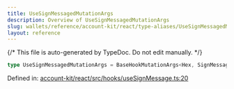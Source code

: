 ```yaml
---
title: UseSignMessagedMutationArgs
description: Overview of UseSignMessagedMutationArgs
slug: wallets/reference/account-kit/react/type-aliases/UseSignMessagedMutationArgs
layout: reference
---
```


{/* This file is auto-generated by TypeDoc. Do not edit manually. */}

```ts
type UseSignMessagedMutationArgs = BaseHookMutationArgs<Hex, SignMessageArgs>;
```

Defined in: [account-kit/react/src/hooks/useSignMessage.ts:20](https://github.com/alchemyplatform/aa-sdk/blob/c1a84188d03473acac2fdb49fb7cd7fdba73169b/account-kit/react/src/hooks/useSignMessage.ts#L20)
